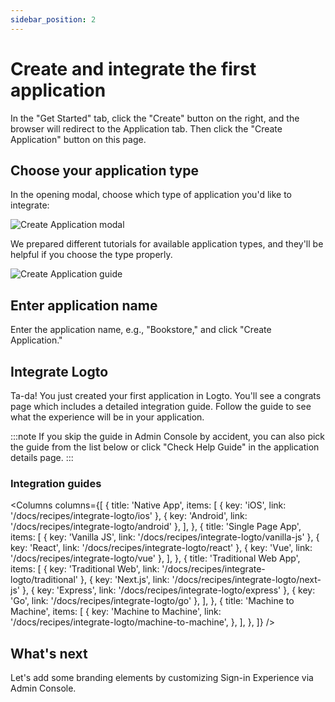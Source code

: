```yaml
---
sidebar_position: 2
---
```




# Create and integrate the first application

In the "Get Started" tab, click the "Create" button on the right, and the browser will redirect to the Application tab. Then click the "Create Application" button on this page.

## Choose your application type

In the opening modal, choose which type of application you'd like to integrate:

<ApplicationTypesIntro />

![Create Application modal](./assets/create-application-modal.png)

We prepared different tutorials for available application types, and they'll be helpful if you choose the type properly.

![Create Application guide](./assets/create-application-guide.png)

## Enter application name

Enter the application name, e.g., "Bookstore," and click "Create Application."

## Integrate Logto

Ta-da! You just created your first application in Logto. You'll see a congrats page which includes a detailed integration guide. Follow the guide to see what the experience will be in your application.

:::note
If you skip the guide in Admin Console by accident, you can also pick the guide from the list below or click "Check Help Guide" in the application details page.
:::

### Integration guides

<Columns
  columns={[
    {
      title: 'Native App',
      items: [
        { key: 'iOS', link: '/docs/recipes/integrate-logto/ios' },
        { key: 'Android', link: '/docs/recipes/integrate-logto/android' },
      ],
    },
    {
      title: 'Single Page App',
      items: [
        { key: 'Vanilla JS', link: '/docs/recipes/integrate-logto/vanilla-js' },
        { key: 'React', link: '/docs/recipes/integrate-logto/react' },
        { key: 'Vue', link: '/docs/recipes/integrate-logto/vue' },
      ],
    },
    {
      title: 'Traditional Web App',
      items: [
        { key: 'Traditional Web', link: '/docs/recipes/integrate-logto/traditional' },
        { key: 'Next.js', link: '/docs/recipes/integrate-logto/next-js' },
        { key: 'Express', link: '/docs/recipes/integrate-logto/express' },
        { key: 'Go', link: '/docs/recipes/integrate-logto/go' },
      ],
    },
    {
      title: 'Machine to Machine',
      items: [
        {
          key: 'Machine to Machine',
          link: '/docs/recipes/integrate-logto/machine-to-machine',
        },
      ],
    },
  ]}
/>

## What's next

Let's add some branding elements by customizing Sign-in Experience via Admin Console.
